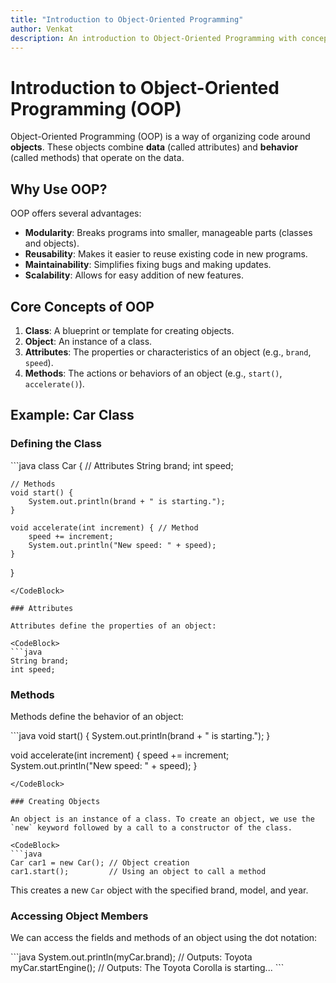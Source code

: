 ```yaml
---
title: "Introduction to Object-Oriented Programming"
author: Venkat
description: An introduction to Object-Oriented Programming with concepts like classes, objects, attributes, methods, and examples.
---
```


# Introduction to Object-Oriented Programming (OOP)

Object-Oriented Programming (OOP) is a way of organizing code around **objects**. These objects combine **data** (called attributes) and **behavior** (called methods) that operate on the data.

## Why Use OOP?

OOP offers several advantages:

-   **Modularity**: Breaks programs into smaller, manageable parts (classes and objects).
-   **Reusability**: Makes it easier to reuse existing code in new programs.
-   **Maintainability**: Simplifies fixing bugs and making updates.
-   **Scalability**: Allows for easy addition of new features.

## Core Concepts of OOP

1. **Class**: A blueprint or template for creating objects.
2. **Object**: An instance of a class.
3. **Attributes**: The properties or characteristics of an object (e.g., `brand`, `speed`).
4. **Methods**: The actions or behaviors of an object (e.g., `start()`, `accelerate()`).

## Example: Car Class

### Defining the Class

<CodeBlock>
```java
class Car {
    // Attributes
    String brand;
    int speed;

    // Methods
    void start() {
        System.out.println(brand + " is starting.");
    }

    void accelerate(int increment) { // Method
        speed += increment;
        System.out.println("New speed: " + speed);
    }
}
```
</CodeBlock>

### Attributes

Attributes define the properties of an object:

<CodeBlock>
```java
String brand;
int speed;
```
</CodeBlock>

### Methods

Methods define the behavior of an object:

<CodeBlock>
```java
void start() {
    System.out.println(brand + " is starting.");
}

void accelerate(int increment) {
    speed += increment;
    System.out.println("New speed: " + speed);
}
```
</CodeBlock>

### Creating Objects

An object is an instance of a class. To create an object, we use the `new` keyword followed by a call to a constructor of the class.

<CodeBlock>
```java
Car car1 = new Car(); // Object creation
car1.start();         // Using an object to call a method
```
</CodeBlock>

This creates a new `Car` object with the specified brand, model, and year.

### Accessing Object Members

We can access the fields and methods of an object using the dot notation:

<CodeBlock>
```java
System.out.println(myCar.brand);  // Outputs: Toyota
myCar.startEngine();  // Outputs: The Toyota Corolla is starting...
```
</CodeBlock>
